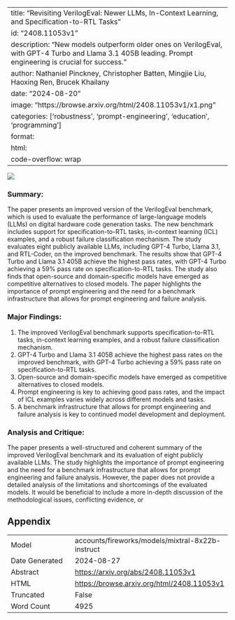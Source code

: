 
---
title: "Revisiting VerilogEval: Newer LLMs, In-Context Learning, and Specification-to-RTL Tasks"
id: "2408.11053v1"
description: "New models outperform older ones on VerilogEval, with GPT-4 Turbo and Llama 3.1 405B leading. Prompt engineering is crucial for success."
author: Nathaniel Pinckney, Christopher Batten, Mingjie Liu, Haoxing Ren, Brucek Khailany
date: "2024-08-20"
image: "https://browse.arxiv.org/html/2408.11053v1/x1.png"
categories: ['robustness', 'prompt-engineering', 'education', 'programming']
format:
  html:
    code-overflow: wrap
---

![](https://browse.arxiv.org/html/2408.11053v1/x1.png)

### Summary:

The paper presents an improved version of the VerilogEval benchmark, which is used to evaluate the performance of large-language models (LLMs) on digital hardware code generation tasks. The new benchmark includes support for specification-to-RTL tasks, in-context learning (ICL) examples, and a robust failure classification mechanism. The study evaluates eight publicly available LLMs, including GPT-4 Turbo, Llama 3.1, and RTL-Coder, on the improved benchmark. The results show that GPT-4 Turbo and Llama 3.1 405B achieve the highest pass rates, with GPT-4 Turbo achieving a 59% pass rate on specification-to-RTL tasks. The study also finds that open-source and domain-specific models have emerged as competitive alternatives to closed models. The paper highlights the importance of prompt engineering and the need for a benchmark infrastructure that allows for prompt engineering and failure analysis.

### Major Findings:

1. The improved VerilogEval benchmark supports specification-to-RTL tasks, in-context learning examples, and a robust failure classification mechanism.
2. GPT-4 Turbo and Llama 3.1 405B achieve the highest pass rates on the improved benchmark, with GPT-4 Turbo achieving a 59% pass rate on specification-to-RTL tasks.
3. Open-source and domain-specific models have emerged as competitive alternatives to closed models.
4. Prompt engineering is key to achieving good pass rates, and the impact of ICL examples varies widely across different models and tasks.
5. A benchmark infrastructure that allows for prompt engineering and failure analysis is key to continued model development and deployment.

### Analysis and Critique:

The paper presents a well-structured and coherent summary of the improved VerilogEval benchmark and its evaluation of eight publicly available LLMs. The study highlights the importance of prompt engineering and the need for a benchmark infrastructure that allows for prompt engineering and failure analysis. However, the paper does not provide a detailed analysis of the limitations and shortcomings of the evaluated models. It would be beneficial to include a more in-depth discussion of the methodological issues, conflicting evidence, or

## Appendix

|          |          |
|----------|----------|
| Model     | accounts/fireworks/models/mixtral-8x22b-instruct       |
| Date Generated     | 2024-08-27       |
| Abstract | [https://arxiv.org/abs/2408.11053v1](https://arxiv.org/abs/2408.11053v1)        |
| HTML     | [https://browse.arxiv.org/html/2408.11053v1](https://browse.arxiv.org/html/2408.11053v1)       |
| Truncated       | False       |
| Word Count       | 4925       |